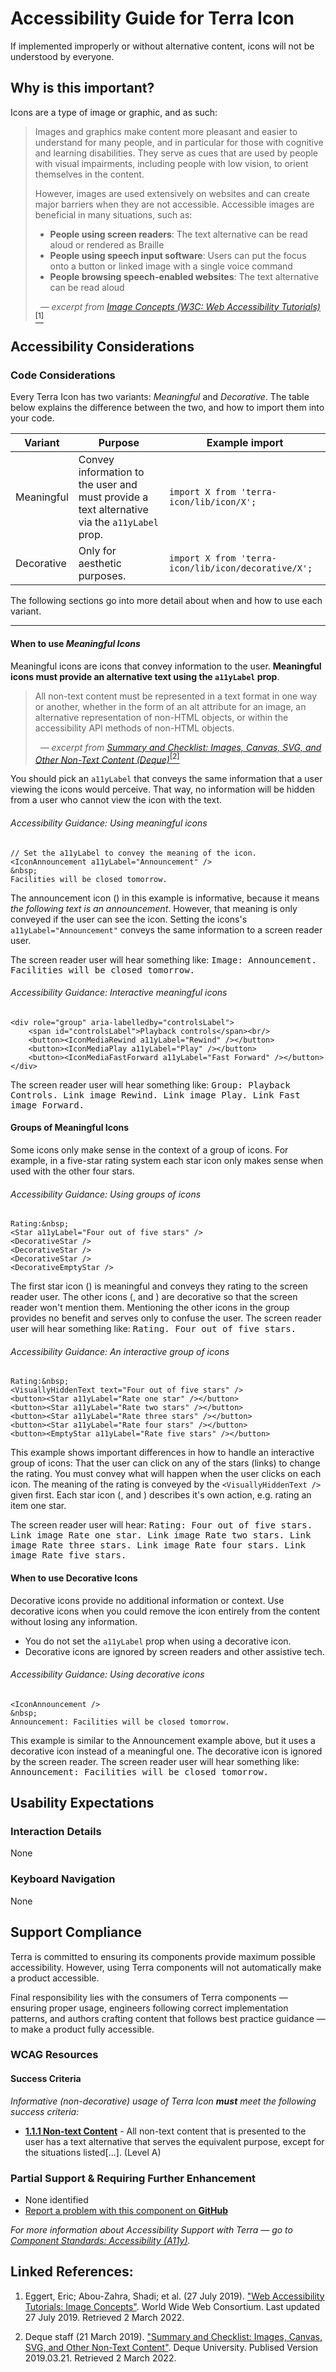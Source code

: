 




<Badge />

# Accessibility Guide for Terra Icon

<Notice variant="important" ariaLevel="2">

If implemented improperly or without alternative content, icons will not be understood by everyone.

</Notice>

<Whitespace />

## Why is this important?

Icons are a type of image or graphic, and as such:

> Images and graphics make content more pleasant and easier to understand for many people, and in particular for those with cognitive and learning disabilities. They serve as cues that are used by people with visual impairments, including people with low vision, to orient themselves in the content.
>
> However, images are used extensively on websites and can create major barriers when they are not accessible. Accessible images are beneficial in many situations, such as:
>
> - **People using screen readers**: The text alternative can be read aloud or rendered as Braille
> - **People using speech input software**: Users can put the focus onto a button or linked image with a single voice command
> - **People browsing speech-enabled websites**: The text alternative can be read aloud
>
> _&nbsp;&nbsp;&mdash; excerpt from [Image Concepts (W3C: Web Accessibility Tutorials)](https://www.w3.org/WAI/tutorials/images/)_[<sup>[1]</sup>](/components/cerner-terra-core-docs/icon/accessibility-guide#linked-references)

## Accessibility Considerations

### Code Considerations

Every Terra Icon has two variants: _Meaningful_ and _Decorative_. The table below explains the difference between the two, and how to import them into your code.

| Variant | Purpose | Example import |
| --- | --- | --- |
| Meaningful | Convey information to the user and must provide a text alternative via the `a11yLabel` prop. | `import X from 'terra-icon/lib/icon/X';` |
| Decorative | Only for aesthetic purposes. | `import X from 'terra-icon/lib/icon/decorative/X';` |

The following sections go into more detail about when and how to use each variant.

----

#### When to use _Meaningful Icons_

Meaningful icons are icons that convey information to the user. **Meaningful icons must provide an alternative text using the `a11yLabel` prop**.

> All non-text content must be represented in a text format in one way or another, whether in the form of an alt attribute for an image, an alternative representation of non-HTML objects, or within the accessibility API methods of non-HTML objects.
>
> _&nbsp;&nbsp;&mdash; excerpt from [Summary and Checklist: Images, Canvas, SVG, and Other Non-Text Content (Deque)](https://dequeuniversity.com/assets/pdf/module-nontext/module-nontext-checklist.pdf)_[<sup>[2]</sup>](/components/cerner-terra-core-docs/icon/accessibility-guide#linked-references)

You should pick an `a11yLabel` that conveys the same information that a user viewing the icons would perceive. That way, no information will be hidden from a user who cannot view the icon with the text.

<Whitespace />

<Notice variant="important" ariaLevel="5">

###### Accessibility Guidance: Using meaningful icons

<div aria-label="Example demo">
    <A11yMeaningfulReadOnly />
</div>
<div aria-label="Example code">


    // Set the a11yLabel to convey the meaning of the icon.
    <IconAnnouncement a11yLabel="Announcement" />
    &nbsp;
    Facilities will be closed tomorrow.

</div>

The announcement icon <span role="presentation">(<IconAnnouncement/>)</span> in this example is informative, because it means _the following text is an announcement_. However, that meaning is only conveyed if the user can see the icon. Setting the icons's `a11yLabel="Announcement"` conveys the same information to a screen reader user.

The screen reader user will hear something like: <samp> Image: Announcement. Facilities will be closed tomorrow.</samp>

###### Accessibility Guidance: Interactive meaningful icons

<div aria-label="Example demo">
    <A11yMeaningfulInteractive/>
</div>
<div aria-label="Example code">


    <div role="group" aria-labelledby="controlsLabel">
        <span id="controlsLabel">Playback controls</span><br/>
        <button><IconMediaRewind a11yLabel="Rewind" /></button>
        <button><IconMediaPlay a11yLabel="Play" /></button>
        <button><IconMediaFastForward a11yLabel="Fast Forward" /></button>
    </div>

</div>

The screen reader user will hear something like: <samp> Group: Playback Controls. Link image Rewind. Link image Play. Link Fast image Forward.</samp>

</Notice>

#### Groups of Meaningful Icons

Some icons only make sense in the context of a group of icons. For example, in a five-star rating system each star icon only makes sense when used with the other four stars.

<Notice variant="important" ariaLevel="5">

###### Accessibility Guidance: Using groups of icons

<div aria-label="Example demo">
    <A11yGroupReadOnly />
</div>
<div aria-label="Example code">


    Rating:&nbsp;
    <Star a11yLabel="Four out of five stars" />
    <DecorativeStar />
    <DecorativeStar />
    <DecorativeStar />
    <DecorativeEmptyStar />

</div>

The first star icon <span role="presentation">(<FilledStar/>)</span> is meaningful and conveys they rating to the screen reader user. The other icons <span role="presentation">(<FilledDecorativeStar/>, and <EmptyDecorativeStar/>)</span> are decorative so that the screen reader won't mention them. Mentioning the other icons in the group provides no benefit and serves only to confuse the user.
The screen reader user will hear something like: <samp>Rating. Four out of five stars.</samp>

###### Accessibility Guidance: An interactive group of icons

<div aria-label="Example demo">
    <A11yGroupInteractive/>
</div>
<div aria-label="Example code">


    Rating:&nbsp;
    <VisuallyHiddenText text="Four out of five stars" />
    <button><Star a11yLabel="Rate one star" /></button>
    <button><Star a11yLabel="Rate two stars" /></button>
    <button><Star a11yLabel="Rate three stars" /></button>
    <button><Star a11yLabel="Rate four stars" /></button>
    <button><EmptyStar a11yLabel="Rate five stars" /></button>

</div>

This example shows important differences in how to handle an interactive group of icons: That the user can click on any of the stars (links) to change the rating. You must convey what will happen when the user clicks on each icon. The meaning of the rating is conveyed by the `<VisuallyHiddenText />` given first. Each star icon <span role="presentation">(<FilledStar/>, and <EmptyStar/>)</span> describes it's own action, e.g. rating an item one star.

The screen reader user will hear: <samp> Rating: Four out of five stars. Link image Rate one star. Link image Rate two stars. Link image Rate three stars. Link image Rate four stars. Link image Rate five stars.</samp>

</Notice>

#### When to use Decorative Icons

Decorative icons provide no additional information or context. Use decorative icons when you could remove the icon entirely from the content without losing any information.

* You do not set the `a11yLabel` prop when using a decorative icon.
* Decorative icons are ignored by screen readers and other assistive tech.

<Notice variant="important" ariaLevel="5">

###### Accessibility Guidance: Using decorative icons

<div aria-label="Example demo">
    <A11yDecorative />
</div>
<div aria-label="Example code">


    <IconAnnouncement />
    &nbsp;
    Announcement: Facilities will be closed tomorrow.

</div>

This example is similar to the Announcement example above, but it uses a decorative icon instead of a meaningful one. The decorative icon is ignored by the screen reader. The screen reader user will hear something like: <samp> Announcement: Facilities will be closed tomorrow.</samp>

</Notice>

## Usability Expectations

### Interaction Details

None

### Keyboard Navigation

None

## Support Compliance

Terra is committed to ensuring its components provide maximum possible accessibility. However, using Terra components will not automatically make a product accessible.

Final responsibility lies with the consumers of Terra components &mdash; ensuring proper usage, engineers following correct implementation patterns, and authors crafting content that follows best practice guidance &mdash; to make a product fully accessible.

### WCAG Resources

#### Success Criteria

_Informative (non-decorative) usage of Terra Icon **must** meet the following success criteria:_

- [**1.1.1 Non-text Content**](https://www.w3.org/WAI/WCAG21/quickref/#non-text-content) - All non-text content that is presented to the user has a text alternative that serves the equivalent purpose, except for the situations listed\[...\]. (Level A)

### Partial Support & Requiring Further Enhancement

- None identified
- [Report a problem with this component on **GitHub**](https://github.com/cerner/terra-core/issues/new/choose)

_For more information about Accessibility Support with Terra — go to [Component Standards: Accessibility (A11y)](https://engineering.cerner.com/terra-ui/about/terra-ui/component-standards#accessibility-a11y)._

## Linked References:

1. Eggert, Eric; Abou-Zahra, Shadi; et al. (27 July 2019). ["Web Accessibility Tutorials: Image Concepts"](https://www.w3.org/WAI/tutorials/images/). World Wide Web Consortium. Last updated 27 July 2019. Retrieved 2 March 2022.

2. Deque staff (21 March 2019). ["Summary and Checklist: Images, Canvas, SVG, and Other Non-Text Content"](https://dequeuniversity.com/assets/pdf/module-nontext/module-nontext-checklist.pdf). Deque University. Publised Version 2019.03.21. Retrieved 2 March 2022.
